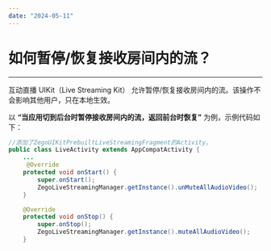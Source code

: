 ```yaml
---
date: "2024-05-11"
---
```

# 如何暂停/恢复接收房间内的流？

---


互动直播 UIKit（Live Streaming Kit） 允许暂停/恢复接收房间内的流。该操作不会影响其他用户，只在本地生效。

以 **“当应用切到后台时暂停接收房间内的流，返回前台时恢复”** 为例，示例代码如下：

```java
//添加了ZegoUIKitPrebuiltLiveStreamingFragment的Activity。
public class LiveActivity extends AppCompatActivity {
    ...
     @Override
    protected void onStart() {
        super.onStart();
        ZegoLiveStreamingManager.getInstance().unMuteAllAudioVideo();
    }

    @Override
    protected void onStop() {
        super.onStop();
        ZegoLiveStreamingManager.getInstance().muteAllAudioVideo();
    }

```